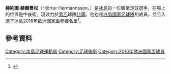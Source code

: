 {{noteTA
|1=zh-hans:赫爾曼松;zh-hk:靴文臣;
}}
{{Infobox football biography
| name = Hjörtur Hermannsson
| image = Hjortür Hermannson on his debut with Pisa.jpg
| caption = Hjortür on his debut with Pisa
| fullname = 
| birth_date = {{Birth date and age|1995|2|8|df=y}}
| birth_place = [[冰島|冰島]][[雷克雅維克|雷克雅維克]]
| height = 1.90 m
| position = 中後衛
| currentclub = [[比薩1909足球會|比薩]]
| clubnumber = 6
| youthclubs1 = [[菲爾基爾足球俱樂部|費基亞]]
| youthyears1 = 
| years1 = 2011–2012
| clubs1 = [[菲爾基爾足球俱樂部|費基亞]]
| caps1 = 12
| goals1 = 1
| years2 = 2012–2016
| clubs2 = [[PSV燕豪芬|燕豪芬]]
| caps2 = 0
| goals2 = 0
| years3 = 2013–2016
| clubs3 = [[燕豪芬青年隊|燕豪芬青年隊]]
| caps3 = 63
| goals3 = 0
| years4 = 2016
| clubs4 = → [[哥登堡體育會|哥登堡]] (loan)
| caps4 = 7
| goals4 = 0
| years5 = 2016–2021
| clubs5 = [[邦比足球會|邦比]]
| caps5 = 124
| goals5 = 3
| years6 = 2021–
| clubs6 = [[比薩1909足球會|比薩]]
| caps6 = 11
| goals6 = 0
| nationalyears1 = 2010–2012
| nationalteam1 = 冰島U17
| nationalcaps1 = 23
| nationalgoals1 = 4
| nationalyears2 = 2011–2013
| nationalteam2 = 冰島U19
| nationalcaps2 = 18
| nationalgoals2 = 4
| nationalyears3 = 2013–2016
| nationalteam3 = [[冰島21歲以下國家足球隊|冰島U21]]
| nationalcaps3 = 18
| nationalgoals3 = 2
| nationalyears4 = 2016–
| nationalteam4 = [[冰島國家足球隊|冰島]]
| nationalcaps4 = 25
| nationalgoals4 = 1
| club-update = 11:59, 21 November 2021 (UTC)
| nationalteam-update = 11 October 2021
}}

'''赫約圖·赫爾曼松'''（Hjörtur Hermannsson，{{bd|1995年|2月8日}}）是[[冰島|冰島]]的一位職業足球選手，在場上的位置是中後衛。現效力於[[意乙|意乙]]球隊[[比薩1909足球會|比薩]]。他也是[[冰島國家足球隊|冰島國家足球隊]]的成員，並且入選了冰島2016年歐洲國家盃參賽名單<ref>{{cite web|url=http://www.ksi.is/landslid/nr/13334|title=A karla – Lokahópur fyrir EM 2016|date=9 May 2016|accessdate=10 May 2016|language=is|publisher=Knattspyrnusamband Íslands|archive-date=2016-05-12|archive-url=https://web.archive.org/web/20160512081400/http://www.ksi.is/landslid/nr/13334|dead-url=no}}</ref>。

==參考資料==
{{reflist}}

{{冰島人物小作品}}
{{比薩球員名單}}
{{2016年歐洲國家盃冰島參賽名單}}

{{DEFAULTSORT:Hermannsson, Hjörtur}}
[[Category:冰島足球運動員|Category:冰島足球運動員]]
[[Category:足球後衛|Category:足球後衛]]
[[Category:2016年歐洲國家盃球員|Category:2016年歐洲國家盃球員]]